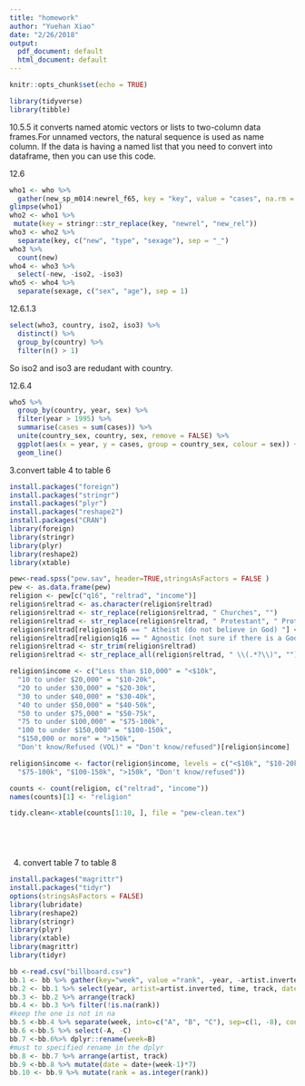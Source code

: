 ```yaml
---
title: "homework"
author: "Yuehan Xiao"
date: "2/26/2018"
output:
  pdf_document: default
  html_document: default
---
```


```r
knitr::opts_chunk$set(echo = TRUE)
```

```r
library(tidyverse)
library(tibble)
```

10.5.5
it converts named atomic vectors or lists to two-column data frames.For unnamed vectors, the natural sequence is used as name column. 
If the data is having a named list that you need to convert into dataframe, then you can use this code. 

12.6
```r
who1 <- who %>%
  gather(new_sp_m014:newrel_f65, key = "key", value = "cases", na.rm = TRUE)
glimpse(who1)
who2 <- who1 %>%
 mutate(key = stringr::str_replace(key, "newrel", "new_rel"))
who3 <- who2 %>%
  separate(key, c("new", "type", "sexage"), sep = "_")
who3 %>%
  count(new)
who4 <- who3 %>%
  select(-new, -iso2, -iso3)
who5 <- who4 %>%
  separate(sexage, c("sex", "age"), sep = 1)
```

12.6.1.3
```r
select(who3, country, iso2, iso3) %>%
  distinct() %>%
  group_by(country) %>%
  filter(n() > 1)
```
So iso2 and iso3 are redudant with country. 

12.6.4
```r
who5 %>%
  group_by(country, year, sex) %>%
  filter(year > 1995) %>%
  summarise(cases = sum(cases)) %>%
  unite(country_sex, country, sex, remove = FALSE) %>%
  ggplot(aes(x = year, y = cases, group = country_sex, colour = sex)) +
  geom_line()
```

3.convert table 4 to table 6
```r
install.packages("foreign") 
install.packages("stringr")
install.packages("plyr")
install.packages("reshape2")
install.packages("CRAN")
library(foreign)
library(stringr)
library(plyr)
library(reshape2)
library(xtable)

pew<-read.spss("pew.sav", header=TRUE,stringsAsFactors = FALSE )
pew <- as.data.frame(pew)
religion <- pew[c("q16", "reltrad", "income")]
religion$reltrad <- as.character(religion$reltrad)
religion$reltrad <- str_replace(religion$reltrad, " Churches", "")
religion$reltrad <- str_replace(religion$reltrad, " Protestant", " Prot")
religion$reltrad[religion$q16 == " Atheist (do not believe in God) "] <- "Atheist"
religion$reltrad[religion$q16 == " Agnostic (not sure if there is a God) "] <- "Agnostic"
religion$reltrad <- str_trim(religion$reltrad)
religion$reltrad <- str_replace_all(religion$reltrad, " \\(.*?\\)", "")

religion$income <- c("Less than $10,000" = "<$10k", 
  "10 to under $20,000" = "$10-20k", 
  "20 to under $30,000" = "$20-30k", 
  "30 to under $40,000" = "$30-40k", 
  "40 to under $50,000" = "$40-50k", 
  "50 to under $75,000" = "$50-75k",
  "75 to under $100,000" = "$75-100k", 
  "100 to under $150,000" = "$100-150k", 
  "$150,000 or more" = ">150k", 
  "Don't know/Refused (VOL)" = "Don't know/refused")[religion$income]

religion$income <- factor(religion$income, levels = c("<$10k", "$10-20k", "$20-30k", "$30-40k", "$40-50k", "$50-75k", 
  "$75-100k", "$100-150k", ">150k", "Don't know/refused"))

counts <- count(religion, c("reltrad", "income"))
names(counts)[1] <- "religion"

tidy.clean<-xtable(counts[1:10, ], file = "pew-clean.tex")



  
```
4. convert table 7 to table 8
```r
install.packages("magrittr")
install.packages("tidyr")
options(stringsAsFactors = FALSE)
library(lubridate)
library(reshape2)
library(stringr)
library(plyr)
library(xtable)
library(magrittr)
library(tidyr)

bb <-read.csv("billboard.csv")
bb.1 <- bb %>% gather(key="week", value ="rank", -year, -artist.inverted, -track, -time, -genre, -date.entered, -date.peaked)
bb.2 <- bb.1 %>% select(year, artist=artist.inverted, time, track, date=date.entered, week, rank)
bb.3 <- bb.2 %>% arrange(track)
bb.4 <- bb.3 %>% filter(!is.na(rank))
#keep the one is not in na
bb.5 <-bb.4 %>% separate(week, into=c("A", "B", "C"), sep=c(1, -8), convert=TRUE)
bb.6 <-bb.5 %>% select(-A, -C)
bb.7 <-bb.6%>% dplyr::rename(week=B)
#must to specified rename in the dplyr
bb.8 <- bb.7 %>% arrange(artist, track)
bb.9 <-bb.8 %>% mutate(date = date+(week-1)*7)
bb.10 <- bb.9 %>% mutate(rank = as.integer(rank))
```

